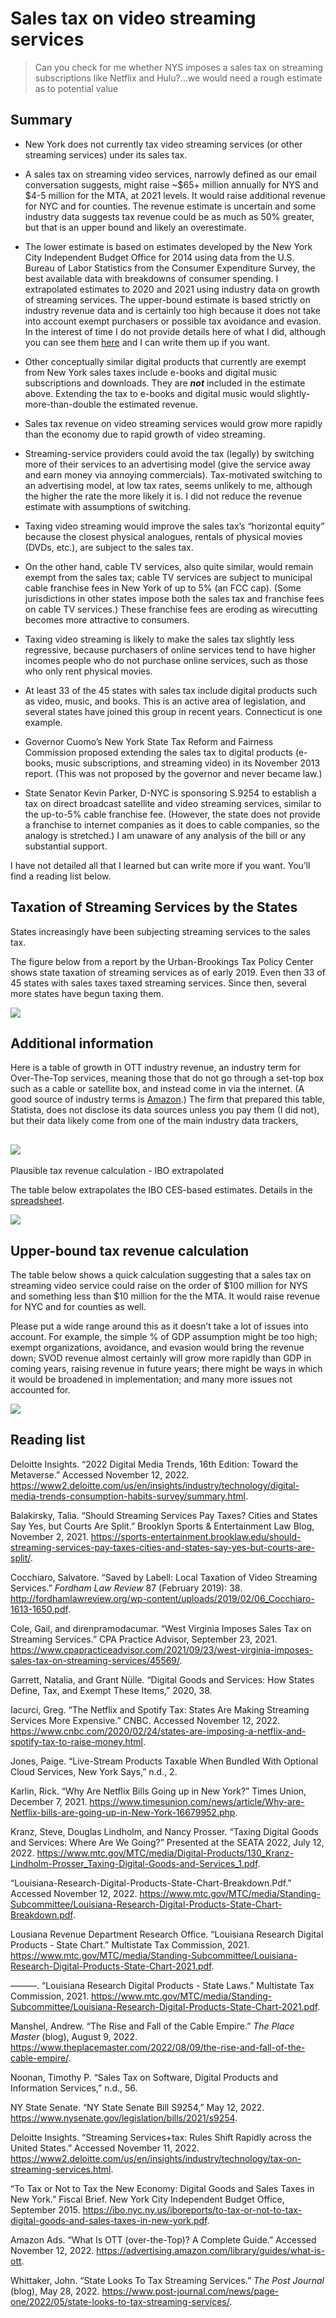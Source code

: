 # Sales tax on video streaming services

> Can you check for me whether NYS imposes a sales tax on streaming subscriptions like Netflix and Hulu?...we would need a rough estimate as to potential value

## Summary

-   New York does not currently tax video streaming services (or other streaming services) under its sales tax.

-   A sales tax on streaming video services, narrowly defined as our email conversation suggests, might raise \~\$65+ million annually for NYS and \$4-5 million for the MTA, at 2021 levels. It would raise additional revenue for NYC and for counties. The revenue estimate is uncertain and some industry data suggests tax revenue could be as much as 50% greater, but that is an upper bound and likely an overestimate.

-   The lower estimate is based on estimates developed by the New York City Independent Budget Office for 2014 using data from the U.S. Bureau of Labor Statistics from the Consumer Expenditure Survey, the best available data with breakdowns of consumer spending. I extrapolated estimates to 2020 and 2021 using industry data on growth of streaming services. The upper-bound estimate is based strictly on industry revenue data and is certainly too high because it does not take into account exempt purchasers or possible tax avoidance and evasion. In the interest of time I do not provide details here of what I did, although you can see them [here](https://docs.google.com/spreadsheets/d/1lzmDe7Zj1fQ4jDk9och5FPGFEMEYKkk2Og_UKkH0soY/edit#gid=1928392817) and I can write them up if you want.

-   Other conceptually similar digital products that currently are exempt from New York sales taxes include e-books and digital music subscriptions and downloads. They are ***not*** included in the estimate above. Extending the tax to e-books and digital music would slightly-more-than-double the estimated revenue.

-   Sales tax revenue on video streaming services would grow more rapidly than the economy due to rapid growth of video streaming.

-   Streaming-service providers could avoid the tax (legally) by switching more of their services to an advertising model (give the service away and earn money via annoying commercials). Tax-motivated switching to an advertising model, at low tax rates, seems unlikely to me, although the higher the rate the more likely it is. I did not reduce the revenue estimate with assumptions of switching.

-   Taxing video streaming would improve the sales tax's "horizontal equity" because the closest physical analogues, rentals of physical movies (DVDs, etc.), are subject to the sales tax.

-   On the other hand, cable TV services, also quite similar, would remain exempt from the sales tax; cable TV services are subject to municipal cable franchise fees in New York of up to 5% (an FCC cap). (Some jurisdictions in other states impose both the sales tax and franchise fees on cable TV services.) These franchise fees are eroding as wirecutting becomes more attractive to consumers.

-   Taxing video streaming is likely to make the sales tax slightly less regressive, because purchasers of online services tend to have higher incomes people who do not purchase online services, such as those who only rent physical movies.

-   At least 33 of the 45 states with sales tax include digital products such as video, music, and books. This is an active area of legislation, and several states have joined this group in recent years. Connecticut is one example.

-   Governor Cuomo's New York State Tax Reform and Fairness Commission proposed extending the sales tax to digital products (e-books, music subscriptions, and streaming video) in its November 2013 report. (This was not proposed by the governor and never became law.)

-   State Senator Kevin Parker, D-NYC is sponsoring S.9254 to establish a tax on direct broadcast satellite and video streaming services, similar to the up-to-5% cable franchise fee. (However, the state does not provide a franchise to internet companies as it does to cable companies, so the analogy is stretched.) I am unaware of any analysis of the bill or any substantial support.

I have not detailed all that I learned but can write more if you want. You'll find a reading list below.

## Taxation of Streaming Services by the States

States increasingly have been subjecting streaming services to the sales tax.

The figure below from a report by the Urban-Brookings Tax Policy Center shows state taxation of streaming services as of early 2019. Even then 33 of 45 states with sales taxes taxed streaming services. Since then, several more states have begun taxing them.

![](images/image-1074962615.png)

## Additional information

Here is a table of growth in OTT industry revenue, an industry term for Over-The-Top services, meaning those that do not go through a set-top box such as a cable or satellite box, and instead come in via the internet. (A good source of industry terms is [Amazon](https://advertising.amazon.com/library/guides/what-is-ott).) The firm that prepared this table, Statista, does not disclose its data sources unless you pay them (I did not), but their data likely come from one of the main industry data trackers,

## ![](images/image-1825545906.png)

Plausible tax revenue calculation - IBO extrapolated

The table below extrapolates the IBO CES-based estimates. Details in the [spreadsheet](https://docs.google.com/spreadsheets/d/1lzmDe7Zj1fQ4jDk9och5FPGFEMEYKkk2Og_UKkH0soY/edit#gid=1928392817).

![](images/image-1093445091.png)

## Upper-bound tax revenue calculation

The table below shows a quick calculation suggesting that a sales tax on streaming video service could raise on the order of \$100 million for NYS and something less than \$10 million for the the MTA. It would raise revenue for NYC and for counties as well.

Please put a wide range around this as it doesn't take a lot of issues into account. For example, the simple % of GDP assumption might be too high; exempt organizations, avoidance, and evasion would bring the revenue down; SVOD revenue almost certainly will grow more rapidly than GDP in coming years, raising revenue in future years; there might be ways in which it would be broadened in implementation; and many more issues not accounted for.

![](images/image-1895239189.png)

## Reading list

Deloitte Insights. "2022 Digital Media Trends, 16th Edition: Toward the Metaverse." Accessed November 12, 2022. <https://www2.deloitte.com/us/en/insights/industry/technology/digital-media-trends-consumption-habits-survey/summary.html>.

Balakirsky, Talia. "Should Streaming Services Pay Taxes? Cities and States Say Yes, but Courts Are Split." Brooklyn Sports & Entertainment Law Blog, November 2, 2021. <https://sports-entertainment.brooklaw.edu/should-streaming-services-pay-taxes-cities-and-states-say-yes-but-courts-are-split/>.

Cocchiaro, Salvatore. "Saved by Labell: Local Taxation of Video Streaming Services." *Fordham Law Review* 87 (February 2019): 38. <http://fordhamlawreview.org/wp-content/uploads/2019/02/06_Cocchiaro-1613-1650.pdf>.

Cole, Gail, and direnpramodacumar. "West Virginia Imposes Sales Tax on Streaming Services." CPA Practice Advisor, September 23, 2021. <https://www.cpapracticeadvisor.com/2021/09/23/west-virginia-imposes-sales-tax-on-streaming-services/45569/>.

Garrett, Natalia, and Grant Nülle. "Digital Goods and Services: How States Define, Tax, and Exempt These Items," 2020, 38.

Iacurci, Greg. "The Netflix and Spotify Tax: States Are Making Streaming Services More Expensive." CNBC. Accessed November 12, 2022. <https://www.cnbc.com/2020/02/24/states-are-imposing-a-netflix-and-spotify-tax-to-raise-money.html>.

Jones, Paige. "Live-Stream Products Taxable When Bundled With Optional Cloud Services, New York Says," n.d., 2.

Karlin, Rick. "Why Are Netflix Bills Going up in New York?" Times Union, December 7, 2021. <https://www.timesunion.com/news/article/Why-are-Netflix-bills-are-going-up-in-New-York-16679952.php>.

Kranz, Steve, Douglas Lindholm, and Nancy Prosser. "Taxing Digital Goods and Services: Where Are We Going?" Presented at the SEATA 2022, July 12, 2022. <https://www.mtc.gov/MTC/media/Digital-Products/130_Kranz-Lindholm-Prosser_Taxing-Digital-Goods-and-Services_1.pdf>.

"Louisiana-Research-Digital-Products-State-Chart-Breakdown.Pdf." Accessed November 12, 2022. <https://www.mtc.gov/MTC/media/Standing-Subcommittee/Louisiana-Research-Digital-Products-State-Chart-Breakdown.pdf>.

Lousiana Revenue Department Research Office. "Louisiana Research Digital Products - State Chart." Multistate Tax Commission, 2021. <https://www.mtc.gov/MTC/media/Standing-Subcommittee/Louisiana-Research-Digital-Products-State-Chart-2021.pdf>.

---------. "Louisiana Research Digital Products - State Laws." Multistate Tax Commission, 2021. <https://www.mtc.gov/MTC/media/Standing-Subcommittee/Louisiana-Research-Digital-Products-State-Chart-2021.pdf>.

Manshel, Andrew. "The Rise and Fall of the Cable Empire." *The Place Master* (blog), August 9, 2022. <https://www.theplacemaster.com/2022/08/09/the-rise-and-fall-of-the-cable-empire/>.

Noonan, Timothy P. "Sales Tax on Software, Digital Products and Information Services," n.d., 56.

NY State Senate. "NY State Senate Bill S9254," May 12, 2022. <https://www.nysenate.gov/legislation/bills/2021/s9254>.

Deloitte Insights. "Streaming Services+tax: Rules Shift Rapidly across the United States." Accessed November 11, 2022. <https://www2.deloitte.com/us/en/insights/industry/technology/tax-on-streaming-services.html>.

"To Tax or Not to Tax the New Economy: Digital Goods and Sales Taxes in New York." Fiscal Brief. New York City Independent Budget Office, September 2015. <https://ibo.nyc.ny.us/iboreports/to-tax-or-not-to-tax-digital-goods-and-sales-taxes-in-new-york.pdf>.

Amazon Ads. "What Is OTT (over-the-Top)? A Complete Guide." Accessed November 12, 2022. <https://advertising.amazon.com/library/guides/what-is-ott>.

Whittaker, John. "State Looks To Tax Streaming Services." *The Post Journal* (blog), May 28, 2022. <https://www.post-journal.com/news/page-one/2022/05/state-looks-to-tax-streaming-services/>.
